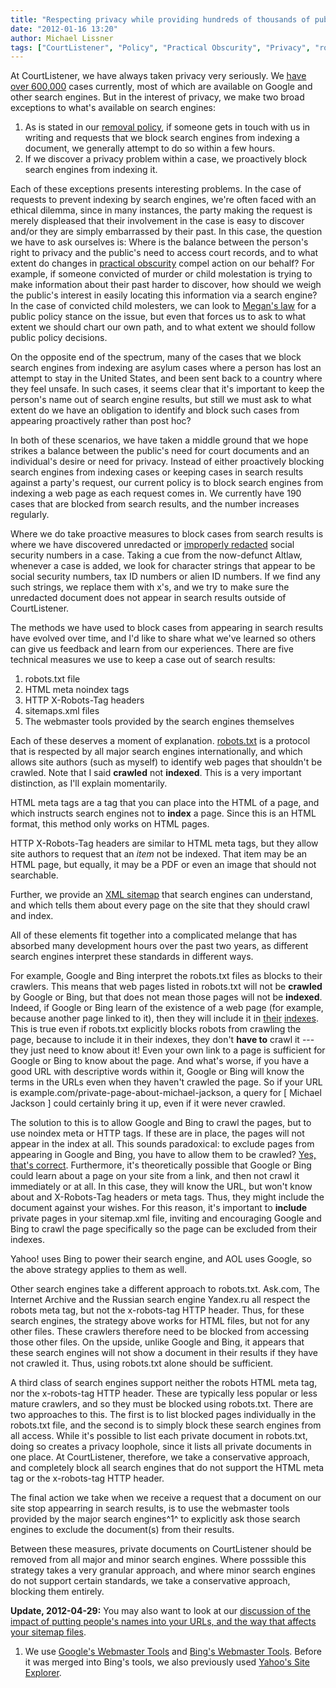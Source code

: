 ```yaml
---
title: "Respecting privacy while providing hundreds of thousands of public documents"
date: "2012-01-16 13:20"
author: Michael Lissner
tags: ["CourtListener", "Policy", "Practical Obscurity", "Privacy", "robots.txt", "sitemaps.xml", "x-robots-tag"]
---
```


At CourtListener, we have always taken privacy very seriously. We [have
over 600,000](http://courtlistener.com/coverage/) cases currently, most
of which are available on Google and other search engines. But in the
interest of privacy, we make two broad exceptions to what's available on
search engines:

1.  As is stated in our [removal
    policy](http://courtlistener.com/removal/), if someone gets in touch
    with us in writing and requests that we block search engines from
    indexing a document, we generally attempt to do so within a few
    hours.
2.  If we discover a privacy problem within a case, we proactively block
    search engines from indexing it.

Each of these exceptions presents interesting problems. In the case of
requests to prevent indexing by search engines, we're often faced with
an ethical dilemma, since in many instances, the party making the
request is merely displeased that their involvement in the case is easy
to discover and/or they are simply embarrassed by their past. In this
case, the question we have to ask ourselves is: Where is the balance
between the person's right to privacy and the public's need to access
court records, and to what extent do changes in [practical
obscurity](http://scholar.google.com/scholar?hl=en&q=practical+obscurity+privacy)
compel action on our behalf? For example, if someone convicted of murder
or child molestation is trying to make information about their past
harder to discover, how should we weigh the public's interest in easily
locating this information via a search engine? In the case of convicted
child molesters, we can look to [Megan's
law](http://en.wikipedia.org/wiki/Megan%27s_Law) for a public policy
stance on the issue, but even that forces us to ask to what extent we
should chart our own path, and to what extent we should follow public
policy decisions.

On the opposite end of the spectrum, many of the cases that we block
search engines from indexing are asylum cases where a person has lost an
attempt to stay in the United States, and been sent back to a country
where they feel unsafe. In such cases, it seems clear that it's
important to keep the person's name out of search engine results, but
still we must ask to what extent do we have an obligation to identify
and block such cases from appearing proactively rather than post hoc?

In both of these scenarios, we have taken a middle ground that we hope
strikes a balance between the public's need for court documents and an
individual's desire or need for privacy. Instead of either proactively
blocking search engines from indexing cases or keeping cases in search
results against a party's request, our current policy is to block search
engines from indexing a web page as each request comes in. We currently
have 190 cases that are blocked from search results, and the number
increases regularly.

Where we do take proactive measures to block cases from search results
is where we have discovered unredacted or [improperly
redacted](https://freedom-to-tinker.com/blog/tblee/what-gets-redacted-pacer)
social security numbers in a case. Taking a cue from the now-defunct
Altlaw, whenever a case is added, we look for character strings that
appear to be social security numbers, tax ID numbers or alien ID
numbers. If we find any such strings, we replace them with x's, and we
try to make sure the unredacted document does not appear in search
results outside of CourtListener.

The methods we have used to block cases from appearing in search results
have evolved over time, and I'd like to share what we've learned so
others can give us feedback and learn from our experiences. There are
five technical measures we use to keep a case out of search results:

1.  robots.txt file
2.  HTML meta noindex tags
3.  HTTP X-Robots-Tag headers
4.  sitemaps.xml files
5.  The webmaster tools provided by the search engines themselves

Each of these deserves a moment of explanation.
[robots.txt](http://www.robotstxt.org/) is a protocol that is respected
by all major search engines internationally, and which allows site
authors (such as myself) to identify web pages that shouldn't be
crawled. Note that I said **crawled** not **indexed**. This is a very
important distinction, as I'll explain momentarily.

HTML meta tags are a tag that you can place into the HTML of a page, and
which instructs search engines not to **index** a page. Since this is an
HTML format, this method only works on HTML pages.

HTTP X-Robots-Tag headers are similar to HTML meta tags, but they allow
site authors to request that an *item* not be indexed. That item may be
an HTML page, but equally, it may be a PDF or even an image that should
not searchable.

Further, we provide an [XML
sitemap](http://www.sitemaps.org/protocol.html) that search engines can
understand, and which tells them about every page on the site that they
should crawl and index.

All of these elements fit together into a complicated melange that has
absorbed many development hours over the past two years, as different
search engines interpret these standards in different ways.

For example, Google and Bing interpret the robots.txt files as blocks to
their crawlers. This means that web pages listed in robots.txt will not
be **crawled** by Google or Bing, but that does not mean those pages
will not be **indexed**. Indeed, if Google or Bing learn of the
existence of a web page (for example, because another page linked to
it), then they will include it in
[their](http://www.youtube.com/watch?v=KBdEwpRQRD0)
[indexes](http://www.bing.com/community/site_blogs/b/webmaster/archive/2009/08/21/prevent-a-bot-from-getting-lost-in-space-sem-101.aspx).
This is true even if robots.txt explicitly blocks robots from crawling
the page, because to include it in their indexes, they don't **have to**
crawl it --- they just need to know about it! Even your own link to a
page is sufficient for Google or Bing to know about the page. And what's
worse, if you have a good URL with descriptive words within it, Google
or Bing will know the terms in the URLs even when they haven't crawled
the page. So if your URL is
example.com/private-page-about-michael-jackson, a query for [ Michael
Jackson ] could certainly bring it up, even if it were never crawled.

The solution to this is to allow Google and Bing to crawl the pages, but
to use noindex meta or HTTP tags. If these are in place, the pages will
not appear in the index at all. This sounds paradoxical: to exclude
pages from appearing in Google and Bing, you have to allow them to be
crawled? [Yes, that's
correct](https://support.google.com/webmasters/bin/answer.py?hl=en&answer=93710).
Furthermore, it's theoretically possible that Google or Bing could learn
about a page on your site from a link, and then not crawl it immediately
or at all. In this case, they will know the URL, but won't know about
and X-Robots-Tag headers or meta tags. Thus, they might include the
document against your wishes. For this reason, it's important to
**include** private pages in your sitemap.xml file, inviting and
encouraging Google and Bing to crawl the page specifically so the page
can be excluded from their indexes.

Yahoo! uses Bing to power their search engine, and AOL uses Google, so
the above strategy applies to them as well.

Other search engines take a different approach to robots.txt. Ask.com,
The Internet Archive and the Russian search engine Yandex.ru all respect
the robots meta tag, but not the x-robots-tag HTTP header. Thus, for
these search engines, the strategy above works for HTML files, but not
for any other files. These crawlers therefore need to be blocked from
accessing those other files. On the upside, unlike Google and Bing, it
appears that these search engines will not show a document in their
results if they have not crawled it. Thus, using robots.txt alone should
be sufficient.

A third class of search engines support neither the robots HTML meta
tag, nor the x-robots-tag HTTP header. These are typically less popular
or less mature crawlers, and so they must be blocked using robots.txt.
There are two approaches to this. The first is to list blocked pages
individually in the robots.txt file, and the second is to simply block
these search engines from all access. While it's possible to list each
private document in robots.txt, doing so creates a privacy loophole,
since it lists all private documents in one place. At CourtListener,
therefore, we take a conservative approach, and completely block all
search engines that do not support the HTML meta tag or the x-robots-tag
HTTP header.

The final action we take when we receive a request that a document on
our site stop appearring in search results, is to use the webmaster
tools provided by the major search engines^1^ to explicitly ask those
search engines to exclude the document(s) from their results.

Between these measures, private documents on CourtListener should be
removed from all major and minor search engines. Where posssible this
strategy takes a very granular approach, and where minor search engines
do not support certain standards, we take a conservative approach,
blocking them entirely.

**Update, 2012-04-29:** You may also want to look at our [discussion of
the impact of putting people's names into your URLs, and the way that
affects your sitemap
files](http://michaeljaylissner.com/blog/further-privacy-protections-at-courtlistener).

<!-- actual footnotes -->

1.  We use [Google's Webmaster
    Tools](http://www.google.com/webmasters/tools) and [Bing's Webmaster
    Tools](http://www.bing.com/toolbox/webmaster). Before it was merged
    into Bing's tools, we also previously used [Yahoo's Site
    Explorer](http://siteexplorer.search.yahoo.com/).

